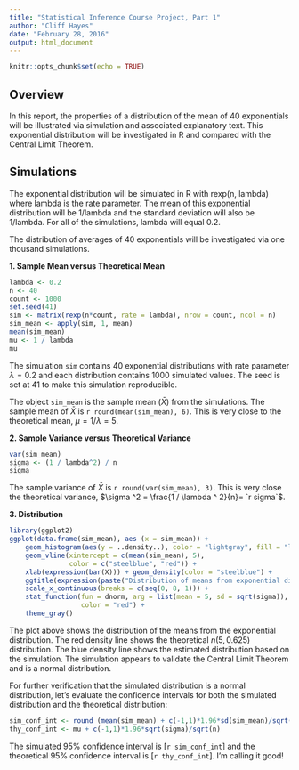 ```yaml
---
title: "Statistical Inference Course Project, Part 1"
author: "Cliff Hayes"
date: "February 28, 2016"
output: html_document
---
```


```r
knitr::opts_chunk$set(echo = TRUE)
```

## Overview

In this report, the properties of a distribution of the mean of 40 exponentials will be illustrated via simulation and associated explanatory text. This exponential distribution will be investigated in R and compared with the Central Limit Theorem.

## Simulations

The exponential distribution will be simulated in R with rexp(n, lambda) where lambda is the rate parameter. The mean of this exponential distribution will be 1/lambda and the standard deviation will also be 1/lambda. For all of the simulations, lambda will equal 0.2.

The distribution of averages of 40 exponentials will be investigated via one thousand simulations.

**1. Sample Mean versus Theoretical Mean**
```r
lambda <- 0.2
n <- 40
count <- 1000
set.seed(41) 
sim <- matrix(rexp(n*count, rate = lambda), nrow = count, ncol = n)
sim_mean <- apply(sim, 1, mean)
mean(sim_mean)
mu <- 1 / lambda
mu
```

The simulation `sim` contains 40 exponential distributions with rate parameter $\lambda = 0.2$ and each distribution contains 1000 simulated values. The seed is set at 41 to make this simulation reproducible.

The object `sim_mean` is the sample mean ($\bar{X}$) from the simulations. The sample mean of $\bar{X}$ is `r round(mean(sim_mean), 6)`. This is very close to the theoretical mean, $\mu = 1 / \lambda = 5$.

**2. Sample Variance versus Theoretical Variance**
```r
var(sim_mean)
sigma <- (1 / lambda^2) / n
sigma
```

The sample variance of $\bar{X}$ is `r round(var(sim_mean), 3)`. This is very close the theoretical variance, $\sigma ^2 = \frac{1 / \lambda ^ 2}{n}= `r sigma`$.

**3. Distribution**
```r
library(ggplot2)
ggplot(data.frame(sim_mean), aes (x = sim_mean)) + 
    geom_histogram(aes(y = ..density..), color = "lightgray", fill = "lightyellow") + 
    geom_vline(xintercept = c(mean(sim_mean), 5),
               color = c("steelblue", "red")) +
    xlab(expression(bar(X))) + geom_density(color = "steelblue") +
    ggtitle(expression(paste("Distribution of means from exponential distribution, ", lambda, " = 0.2"))) + 
    scale_x_continuous(breaks = c(seq(0, 8, 1))) +
    stat_function(fun = dnorm, arg = list(mean = 5, sd = sqrt(sigma)),
                  color = "red") +
    theme_gray()
```

The plot above shows the distribution of the means from the exponential distribution. The red density line shows the theoretical $n(5, 0.625)$ distribution. The blue density line shows the estimated distribution based on the simulation. The simulation appears to validate the Central Limit Theorem and is a normal distribution.

For further verification that the simulated distribution is a normal distribution, let's evaluate the confidence intervals for both the simulated distribution and the theoretical distribution:
```r
sim_conf_int <- round (mean(sim_mean) + c(-1,1)*1.96*sd(sim_mean)/sqrt(n),3)
thy_conf_int <- mu + c(-1,1)*1.96*sqrt(sigma)/sqrt(n)
```

The simulated 95% confidence interval is [`r sim_conf_int`] and the theoretical 95% confidence interval is [`r thy_conf_int`]. I'm calling it good!